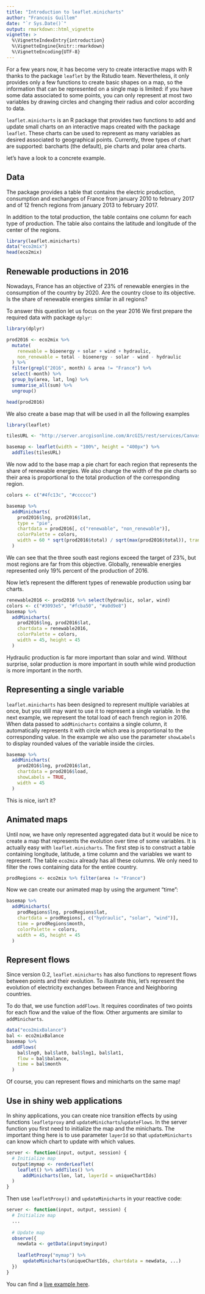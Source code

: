 ---
title: "Introduction to leaflet.minicharts"
author: "Francois Guillem"
date: "`r Sys.Date()`"
output: rmarkdown::html_vignette
vignette: >
  %\VignetteIndexEntry{introduction}
  %\VignetteEngine{knitr::rmarkdown}
  %\VignetteEncoding{UTF-8}
---

For a few years now, it has become very to create interactive maps with R thanks to the package `leaflet` by the Rstudio team. Nevertheless, it only provides only a few functions to create basic shapes on a map, so the information that can be represented on a single map is limited: if you have some data associated to some points, you can only represent at most two variables by drawing circles and changing their radius and color according to data.

`leaflet.minicharts` is an R package that provides two functions to add and update small charts on an interactive maps created with the package `leaflet`. These charts can be used to represent as many variables as desired associated to geographical points. Currently, three types of chart are supported: barcharts (the default), pie charts and polar area charts.

let's have a look to a concrete example.

## Data

The package provides a table that contains the electric production, consumption and exchanges of France from january 2010 to february 2017 and of 12 french regions from january 2013 to february 2017. 

In addition to the total production, the table contains one column for each type of production. The table also contains the latitude and longitude of the center of the regions.

```{r}
library(leaflet.minicharts)
data("eco2mix")
head(eco2mix)
```

## Renewable productions in 2016

Nowadays, France has an objective of 23% of renewable energies in the consumption of the country by 2020. Are the country close to its objective. Is the share of renewable energies similar in all regions? 

To answer this question let us focus on the year 2016 We first prepare the required data with package `dplyr`:

```{r message=FALSE}
library(dplyr)

prod2016 <- eco2mix %>%
  mutate(
    renewable = bioenergy + solar + wind + hydraulic,
    non_renewable = total - bioenergy - solar - wind - hydraulic
  ) %>%
  filter(grepl("2016", month) & area != "France") %>%
  select(-month) %>%
  group_by(area, lat, lng) %>%
  summarise_all(sum) %>%
  ungroup()

head(prod2016)
```

We also create a base map that will be used in all the following examples

```{r message=FALSE, results='hide'}
library(leaflet)

tilesURL <- "http://server.arcgisonline.com/ArcGIS/rest/services/Canvas/World_Light_Gray_Base/MapServer/tile/{z}/{y}/{x}"

basemap <- leaflet(width = "100%", height = "400px") %>%
  addTiles(tilesURL)
```

We now add to the base map a pie chart for each region that represents the share of renewable energies. We also change the width of the pie charts so their area is proportional to the total production of the corresponding region.

```{r}
colors <- c("#4fc13c", "#cccccc")

basemap %>%
  addMinicharts(
    prod2016$lng, prod2016$lat,
    type = "pie",
    chartdata = prod2016[, c("renewable", "non_renewable")], 
    colorPalette = colors, 
    width = 60 * sqrt(prod2016$total) / sqrt(max(prod2016$total)), transitionTime = 0
  )
```

We can see that the three south east regions exceed the target of 23%, but most regions are far from this objective. Globally, renewable energies represented only 19% percent of the production of 2016. 

Now let's represent the different types of renewable production using bar charts.

```{r}
renewable2016 <- prod2016 %>% select(hydraulic, solar, wind)
colors <- c("#3093e5", "#fcba50", "#a0d9e8")
basemap %>%
  addMinicharts(
    prod2016$lng, prod2016$lat,
    chartdata = renewable2016,
    colorPalette = colors,
    width = 45, height = 45
  )
```

Hydraulic production is far more important than solar and wind. Without surprise, solar production is more important in south while wind production is more important in the north.

## Representing a single variable

`leaflet.minicharts` has been designed to represent multiple variables at once, but you still may want to use it to represent a single variable. In the next example, we represent the total load of each french region in 2016. When data passed to `addMinicharts` contains a single column, it automatically represents it with circle which area is proportional to the corresponding value. In the example we also use the parameter `showLabels` to display rounded values of the variable inside the circles. 

```{r}
basemap %>%
  addMinicharts(
    prod2016$lng, prod2016$lat,
    chartdata = prod2016$load,
    showLabels = TRUE,
    width = 45
  )
```

This is nice, isn't it?

## Animated maps

Until now, we have only represented aggregated data but it would be nice to create a map that represents the evolution over time of some variables. It is actually easy with `leaflet.minicharts`. The first step is to construct a table containing longitude, latitude, a time column and the variables we want to represent. The table `eco2mix` already has all these columns. We only need to filter the rows containing data for the entire country.

```{r}
prodRegions <- eco2mix %>% filter(area != "France")
```

Now we can create our animated map by using the argument "time":

```{r}
basemap %>% 
  addMinicharts(
    prodRegions$lng, prodRegions$lat, 
    chartdata = prodRegions[, c("hydraulic", "solar", "wind")],
    time = prodRegions$month,
    colorPalette = colors,
    width = 45, height = 45
  )
```

## Represent flows

Since version 0.2, `leaflet.minicharts` has also functions to represent flows between points and their evolution. To illustrate this, let's represent the evolution of electricity exchanges between France and Neighboring countries. 

To do that, we use function `addFlows`. It requires coordinates of two points for each flow and the value of the flow. Other arguments are similar to `addMinicharts`.

```{r}
data("eco2mixBalance")
bal <- eco2mixBalance
basemap %>%
  addFlows(
    bal$lng0, bal$lat0, bal$lng1, bal$lat1,
    flow = bal$balance,
    time = bal$month
  )
```

Of course, you can represent flows and minicharts on the same map!

## Use in shiny web applications

In shiny applications, you can create nice transition effects by using functions `leafletproxy` and `updateMinicharts`/`updateFlows`. In the server function you first need to initialize the map and the minicharts. The important thing here is to use parameter `layerId` so that `updateMinicharts` can know which chart to update with which values. 

```{r eval = FALSE}
server <- function(input, output, session) {
  # Initialize map
  output$mymap <- renderLeaflet(
    leaflet() %>% addTiles() %>%
      addMinicharts(lon, lat, layerId = uniqueChartIds)
  )
}
```

Then use `leafletProxy()` and `updateMinicharts` in your reactive code:

```{r eval = FALSE} 
server <- function(input, output, session) {
  # Initialize map
  ...
  
  # Update map
  observe({
    newdata <- getData(input$myinput)
    
    leafletProxy("mymap") %>% 
      updateMinicharts(uniqueChartIds, chartdata = newdata, ...)
  })
}
```

You can find a [live example here](https://francoisguillem.shinyapps.io/shiny-demo/).
